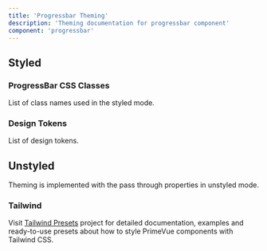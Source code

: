 ```yaml
---
title: 'Progressbar Theming'
description: 'Theming documentation for progressbar component'
component: 'progressbar'
---
```


## Styled

### ProgressBar CSS Classes

List of class names used in the styled mode.

<DocTable name="ProgressBar" type="style" />

### Design Tokens

List of design tokens.

<DocTable name="ProgressBar" type="token" />

## Unstyled

Theming is implemented with the pass through properties in unstyled mode.

### Tailwind

Visit [Tailwind Presets](https://github.com/primefaces/primevue-tailwind) project for detailed documentation, examples and ready-to-use presets about how to style PrimeVue components with Tailwind CSS.
